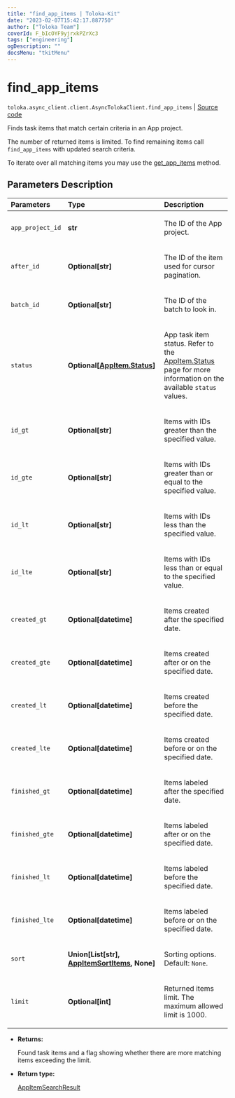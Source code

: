 ```yaml
---
title: "find_app_items | Toloka-Kit"
date: "2023-02-07T15:42:17.887750"
author: ["Toloka Team"]
coverId: F_bIcOYF9yjrxkPZrXc3
tags: ["engineering"]
ogDescription: ""
docsMenu: "tkitMenu"
---
```


# find_app_items
`toloka.async_client.client.AsyncTolokaClient.find_app_items` | [Source code](https://github.com/Toloka/toloka-kit/blob/v1.1.3/src/client/__init__.py#L0)

Finds task items that match certain criteria in an App project.

The number of returned items is limited. To find remaining items call `find_app_items` with updated search criteria.

To iterate over all matching items you may use the [get_app_items](/docs-new/toloka-kit/reference/toloka.client.TolokaClient.get_app_items) method.

## Parameters Description

| Parameters | Type | Description |
| :----------| :----| :-----------|
`app_project_id`|**str**|<p>The ID of the App project.</p>
`after_id`|**Optional\[str\]**|<p>The ID of the item used for cursor pagination.</p>
`batch_id`|**Optional\[str\]**|<p>The ID of the batch to look in.</p>
`status`|**Optional\[[AppItem.Status](/docs-new/toloka-kit/reference/toloka.client.app.AppItem.Status)\]**|<p>App task item status. Refer to the [AppItem.Status](/docs-new/toloka-kit/reference/toloka.client.app.AppItem.Status) page for more information on the available `status` values.</p>
`id_gt`|**Optional\[str\]**|<p>Items with IDs greater than the specified value.</p>
`id_gte`|**Optional\[str\]**|<p>Items with IDs greater than or equal to the specified value.</p>
`id_lt`|**Optional\[str\]**|<p>Items with IDs less than the specified value.</p>
`id_lte`|**Optional\[str\]**|<p>Items with IDs less than or equal to the specified value.</p>
`created_gt`|**Optional\[datetime\]**|<p>Items created after the specified date.</p>
`created_gte`|**Optional\[datetime\]**|<p>Items created after or on the specified date.</p>
`created_lt`|**Optional\[datetime\]**|<p>Items created before the specified date.</p>
`created_lte`|**Optional\[datetime\]**|<p>Items created before or on the specified date.</p>
`finished_gt`|**Optional\[datetime\]**|<p>Items labeled after the specified date.</p>
`finished_gte`|**Optional\[datetime\]**|<p>Items labeled after or on the specified date.</p>
`finished_lt`|**Optional\[datetime\]**|<p>Items labeled before the specified date.</p>
`finished_lte`|**Optional\[datetime\]**|<p>Items labeled before or on the specified date.</p>
`sort`|**Union\[List\[str\], [AppItemSortItems](/docs-new/toloka-kit/reference/toloka.client.search_requests.AppItemSortItems), None\]**|<p>Sorting options. Default: `None`.</p>
`limit`|**Optional\[int\]**|<p>Returned items limit. The maximum allowed limit is 1000.</p>

* **Returns:**

  Found task items and a flag showing whether there are more matching items exceeding the limit.

* **Return type:**

  [AppItemSearchResult](/docs-new/toloka-kit/reference/toloka.client.search_results.AppItemSearchResult)
